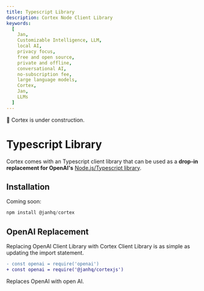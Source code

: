 ```yaml
---
title: Typescript Library
description: Cortex Node Client Library
keywords:
  [
    Jan,
    Customizable Intelligence, LLM,
    local AI,
    privacy focus,
    free and open source,
    private and offline,
    conversational AI,
    no-subscription fee,
    large language models,
    Cortex,
    Jan,
    LLMs
  ]
---
```



<Callout type="warning">
🚧 Cortex is under construction.
</Callout>

# Typescript Library

Cortex comes with an Typescript client library that can be used as a **drop-in replacement for OpenAI's** [Node.js/Typescript library](https://github.com/openai/openai-node).

## Installation

Coming soon: 

```js
npm install @janhq/cortex
```

## OpenAI Replacement

Replacing OpenAI Client Library with Cortex Client Library is as simple as updating the import statement.

```diff
- const openai = require('openai')
+ const openai = require('@janhq/cortexjs')
```

Replaces OpenAI with open AI. 